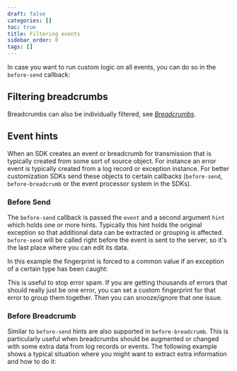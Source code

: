 ```yaml
---
draft: false
categories: []
toc: true
title: Filtering events
sidebar_order: 0
tags: []
---
```

In case you want to run custom logic on all events, you can do so in the `before-send` callback:
<PlatformContent includePath="before-send" />


## Filtering breadcrumbs

Breadcrumbs can also be individually filtered, see [_Breadcrumbs_](/enriching-error-data/breadcrumbs/#breadcrumb-customization).

## Event hints

When an SDK creates an event or breadcrumb for transmission that is typically created from some sort
of source object.  For instance an error event is typically created from a log record or exception
instance.  For better customization SDKs send these objects to certain callbacks (`before-send`,
`before-breadcrumb` or the event processor system in the SDKs).

### Before Send

The `before-send` callback is passed the `event` and a second argument `hint` which holds one or more
hints.  Typically this hint holds the original exception so that additional data can be extracted
or grouping is affected.
`before-send` will be called right before the event is sent to the server, so it's the last place where you can edit its data.

In this example the fingerprint is forced to a common value if an exception of a certain type has
been caught:

<PlatformContent includePath="before-send-hint" />


This is useful to stop error spam. If you are getting thousands of errors that should really just be one error, you can set a custom fingerprint for that error to group them together. Then you can snooze/ignore that one issue.

### Before Breadcrumb

Similar to `before-send` hints are also supported in `before-breadcrumb`.  This is particularly useful when
breadcrumbs should be augmented or changed with some extra data from log records or events.  The
following example shows a typical situation where you might want to extract extra information and
how to do it:

<PlatformContent includePath="before-breadcrumb-hint" />
